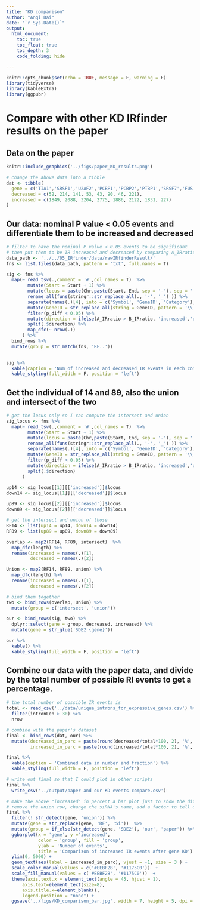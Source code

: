 ```yaml
---
title: "KD comparison"
author: "Anqi Dai"
date: "`r Sys.Date()`"
output:
  html_document:
    toc: true
    toc_float: true
    toc_depth: 3
    code_folding: hide

---
```


```r
knitr::opts_chunk$set(echo = TRUE, message = F, warning = F)
library(tidyverse)
library(kableExtra)
library(ggpubr)
```

# Compare with other KD IRfinder results on the paper

## Data on the paper

```r
knitr::include_graphics('../figs/paper_KD_results.png')
```

```r
# change the above data into a tibble
dat <- tibble(
  gene = c('TIA1','SRSF1','U2AF2','PCBP1','PCBP2','PTBP1','SRSF7','FUS'),
  decreased = c(52, 214, 141, 53, 43, 90, 46, 221),
  increased = c(1849, 2088, 3204, 2775, 1886, 2122, 1831, 227)
)
```

## Our data: nominal P value < 0.05 events and differentiate them to be increased and decreased


```r
# filter to have the nominal P value < 0.05 events to be significant 
# then put them to be IR increased and decreased by comparing A_IRratio with B_IRratio
data_path <- '../../05_IRfinder/data/rawIRfinderResult/'
fns <- list.files(data_path, pattern = 'txt', full.names = T)

sig <- fns %>%
  map(~ read_tsv(.,comment = '#',col_names = T)  %>%
        mutate(Start = Start + 1) %>%
        mutate(locus = paste(Chr,paste(Start, End, sep = '-'), sep = ':' ) ) %>%
        rename_all(funs(stringr::str_replace_all(., '-', '_') )) %>%
        separate(names(.)[4], into = c('Symbol', 'GeneID', 'Category'), sep = '/') %>%
        mutate(GeneID = str_replace_all(string = GeneID, pattern = '\\..*$', replacement = '')) %>%
        filter(p_diff < 0.05) %>%
        mutate(direction = ifelse(A_IRratio > B_IRratio, 'increased','decreased')) %>%
        split(.$direction) %>%
        map_dfc(~ nrow(.)) 
      ) %>%
  bind_rows %>%
  mutate(group = str_match(fns, 'RF..'))
        

sig %>%
  kable(caption = 'Num of increased and decreased IR events in each comparison') %>%
  kable_styling(full_width = F, position = 'left')

```


## Get the individual of 14 and 89, also the union and intersect of the two

```r
# get the locus only so I can compute the intersect and union
sig_locus <- fns %>%
  map(~ read_tsv(.,comment = '#',col_names = T)  %>%
        mutate(Start = Start + 1) %>%
        mutate(locus = paste(Chr,paste(Start, End, sep = '-'), sep = ':' ) ) %>%
        rename_all(funs(stringr::str_replace_all(., '-', '_') )) %>%
        separate(names(.)[4], into = c('Symbol', 'GeneID', 'Category'), sep = '/') %>%
        mutate(GeneID = str_replace_all(string = GeneID, pattern = '\\..*$', replacement = '')) %>%
        filter(p_diff < 0.05) %>%
        mutate(direction = ifelse(A_IRratio > B_IRratio, 'increased','decreased'))%>%
        split(.$direction) 
      )

up14 <- sig_locus[[1]][['increased']]$locus
down14 <- sig_locus[[1]][['decreased']]$locus

up89 <- sig_locus[[2]][['increased']]$locus
down89 <- sig_locus[[2]][['decreased']]$locus

# get the intersect and union of those
RF14 <- list(up14 = up14, down14 = down14)
RF89 <- list(up89 = up89, down89 = down89)

overlap <- map2(RF14, RF89, intersect)  %>%
  map_dfc(length) %>%
  rename(increased = names(.)[1],
         decreased = names(.)[2])

Union <- map2(RF14, RF89, union) %>%
  map_dfc(length) %>%
  rename(increased = names(.)[1],
         decreased = names(.)[2])

# bind them together
two <- bind_rows(overlap, Union) %>%
  mutate(group = c('intersect', 'union'))

our <- bind_rows(sig, two) %>%
  dplyr::select(gene = group, decreased, increased) %>%
  mutate(gene = str_glue('SDE2 {gene}'))

our %>%
  kable() %>%
  kable_styling(full_width = F, position = 'left')
```


## Combine our data with the paper data, and divide by the total number of possible RI events to get a percentage.

```r
# the total number of possible IR events is 
total <- read_csv('../data/unique_introns_for_expressive_genes.csv') %>%
  filter(intronLen > 30) %>%
  nrow

# combine with the paper's dataset
final <- bind_rows(dat, our) %>%
  mutate(decreased_in_perc = paste(round(decreased/total*100, 2), '%', sep = ''),
         increased_in_perc = paste(round(increased/total*100, 2), '%', sep = ''))

final %>%
  kable(caption = 'Combined data in number and fraction') %>%
  kable_styling(full_width = F, position = 'left')
```

```r
# write out final so that I could plot in other scripts
final %>%
  write_csv('../output/paper and our KD events compare.csv')
```


```r
# make the above "increased" in percent a bar plot just to show the difference 
# remove the union row, change the siRNA's name, add a factor to tell our data and paper data apart
final %>%
  filter(! str_detect(gene, 'union')) %>%
  mutate(gene = str_replace(gene, 'RF', 'Si'))  %>%
  mutate(group = if_else(str_detect(gene, 'SDE2'), 'our', 'paper')) %>%
  ggbarplot(x = 'gene', y ='increased',
            color = 'group', fill = 'group',
            ylab = 'Number of events',
            title = 'Comparison of increased IR events after gene KD')  +
  ylim(0, 5000) +
  geom_text(aes(label = increased_in_perc), vjust = -1, size = 3 ) +
  scale_color_manual(values = c('#EEBF2B', '#1175C0'))  +
  scale_fill_manual(values = c('#EEBF2B', '#1175C0'))  +
  theme(axis.text.x = element_text(angle = 45, hjust = 1),
      axis.text=element_text(size=8),
      axis.title.x=element_blank(),
      legend.position = "none") +
  ggsave('../figs/KD_comparison_bar.jpg', width = 7, height = 5, dpi = 300)

  
```


